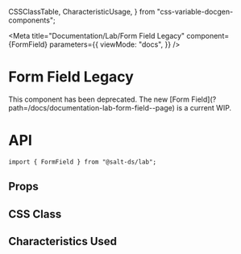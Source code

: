   CSSClassTable,
  CharacteristicUsage,
} from "css-variable-docgen-components";

<Meta
  title="Documentation/Lab/Form Field Legacy"
  component={FormField}
  parameters={{
    viewMode: "docs",
  }}
/>

# Form Field Legacy

<Banner status="warning">
  <BannerContent>
    This component has been deprecated. The new [Form
    Field](?path=/docs/documentation-lab-form-field--page) is a current WIP.
  </BannerContent>
</Banner>

# API

```
import { FormField } from "@salt-ds/lab";
```

## Props

<ArgsTable of={FormField} />

## CSS Class

<CSSClassTable of={FormField} />

## Characteristics Used

<CharacteristicUsage of={FormField} />
